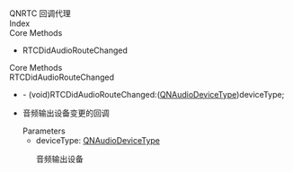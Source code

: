 <link rel="stylesheet" type="text/css" href="https://docs.qnsdk.com/styles/doc-v4-api.css" />
<div class="rtc-doc rtc-doc-page" id="rtc-doc">
<section class="rtc-doc-panel rtc-doc-describe rtc-doc-note">
                QNRTC 回调代理</section>
            <div class="rtc-doc-page-wrap">Index</div>
<section class="rtc-doc-panel">
        <div class="rtc-doc-page-title">Core Methods</div>
        <ul class="rtc-doc-catalogue">
                <li><a onClick='document.location.replace(`${document.location.protocol}//${document.location.host}${document.location.pathname}${document.location.search}#RTCDidAudioRouteChanged`)'>RTCDidAudioRouteChanged</a></li>
        </ul>
</section>
<div class="rtc-doc-page-wrap">Core Methods</div>
<section class="rtc-doc-panel">
<div class="rtc-doc-page-title rtc-doc-antor" id="RTCDidAudioRouteChanged">
RTCDidAudioRouteChanged</div>
<ul class="rtc-doc-page-container">
        <li class="rtc-doc-sign-signature">- (void)RTCDidAudioRouteChanged:(<a href='9254/QNTypeDefines#QNAudioDeviceType'>QNAudioDeviceType</a>)deviceType;</li>
    </li>
<li class="rtc-doc-page-description">
    <div class="rtc-doc-desc-wrap">
        <p>音频输出设备变更的回调</p>
    </div>
<div class="rtc-doc-parameters-title">Parameters</div>
<ul class="rtc-doc-parameters">
    <li>
        <div>
            deviceType: <a href='9254/QNTypeDefines#QNAudioDeviceType'>QNAudioDeviceType</a>
        </div>
                <p>音频输出设备</p>
    </li>
</ul>
</li>
</ul>
</section>
</div>


